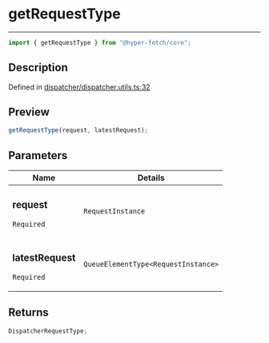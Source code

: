 # getRequestType

<div class="api-docs__separator" data-reactroot="">

---

</div><div class="api-docs__import" data-reactroot="">

```ts
import { getRequestType } from "@hyper-fetch/core";
```

</div><div class="api-docs__section">

## Description

</div><div class="api-docs__description"><span class="api-docs__do-not-parse">

</span></div><p class="api-docs__definition">

Defined in
[dispatcher/dispatcher.utils.ts:32](https://github.com/BetterTyped/hyper-fetch/blob/c3e2c45/packages/core/src/dispatcher/dispatcher.utils.ts#L32)

</p><div class="api-docs__section">

## Preview

</div><div class="api-docs__preview fn">

```ts
getRequestType(request, latestRequest);
```

</div><div class="api-docs__section">

## Parameters

</div>
<div class="api-docs__parameters">
<table>
<thead><tr><th>Name</th><th>Details</th></tr></thead>
<tbody><tr param-data="request"><td class="api-docs__param-name required">

### request

`Required`

</td><td class="api-docs__param-type">

`RequestInstance`

</td></tr><tr param-data="latestRequest"><td class="api-docs__param-name required">

### latestRequest

`Required`

</td><td class="api-docs__param-type">

`QueueElementType<RequestInstance>`

</td></tr></tbody></table></div><div class="api-docs__section">

## Returns

</div><div class="api-docs__returns">

```ts
DispatcherRequestType;
```

</div>
